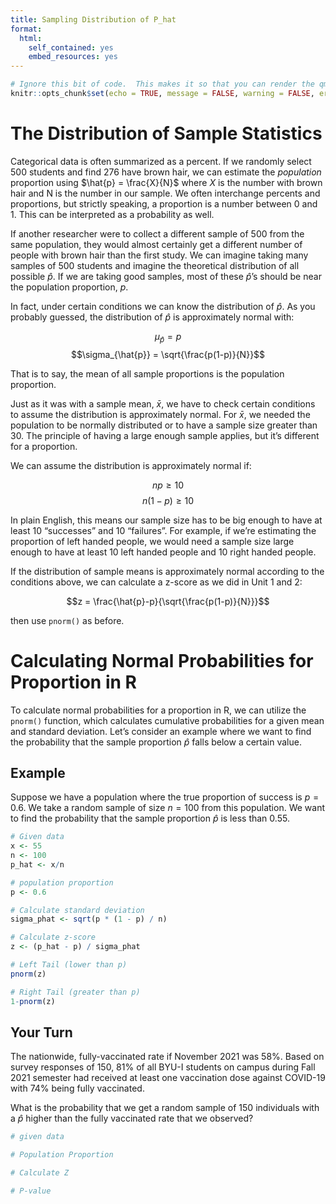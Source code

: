 ```yaml
---
title: Sampling Distribution of P_hat
format:
  html:
    self_contained: yes
    embed_resources: yes
---
```

```r
# Ignore this bit of code.  This makes it so that you can render the qmd file even when there are errors in your code.
knitr::opts_chunk$set(echo = TRUE, message = FALSE, warning = FALSE, error = TRUE)
```


# The Distribution of Sample Statistics

Categorical data is often summarized as a percent.  If we randomly select 500 students and find 276 have brown hair, we can estimate the *population* proportion using $\hat{p} = \frac{X}{N}$ where $X$ is the number with brown hair and N is the number in our sample.  We often interchange percents and proportions, but strictly speaking, a proportion is a number between 0 and 1.  This can be interpreted as a probability as well.

If another researcher were to collect a different sample of 500 from the same population, they would almost certainly get a different number of people with brown hair than the first study.  We can imagine taking many samples of 500 students and imagine the theoretical distribution of all possible $\hat{p}$.  If we are taking good samples, most of these $\hat{p}$'s should be near the population proportion, $p$. 

In fact, under certain conditions we can know the distribution of $\hat{p}$.  As you probably guessed, the distribution of $\hat{p}$ is approximately normal with:

$$\mu_{\hat{p}} = p$$ 
$$\sigma_{\hat{p}} = \sqrt{\frac{p(1-p)}{N}}$$

That is to say, the mean of all sample proportions is the population proportion.  

Just as it was with a sample mean, $\bar{x}$, we have to check certain conditions to assume the distribution is approximately normal.  For $\bar{x}$, we needed the population to be normally distributed or to have a sample size greater than 30.  The principle of having a large enough sample applies, but it's different for a proportion. 

We can assume the distribution is approximately normal if:

$$np \geq 10$$
$$n(1-p) \geq 10$$

In plain English, this means our sample size has to be big enough to have at least 10 "successes" and 10 "failures".  For example, if we're estimating the proportion of left handed people, we would need a sample size large enough to have at least 10 left handed people and 10 right handed people.  

If the distribution of sample means is approximately normal according to the conditions above, we can calculate a z-score as we did in Unit 1 and 2:

$$z = \frac{\hat{p}-p}{\sqrt{\frac{p(1-p)}{N}}}$$

then use `pnorm()` as before.  

# Calculating Normal Probabilities for Proportion in R

To calculate normal probabilities for a proportion in R, we can utilize the `pnorm()` function, which calculates cumulative probabilities for a given mean and standard deviation. Let's consider an example where we want to find the probability that the sample proportion $\hat{p}$ falls below a certain value.

## Example

Suppose we have a population where the true proportion of success is $p = 0.6$. We take a random sample of size $n = 100$ from this population. We want to find the probability that the sample proportion $\hat{p}$ is less than $0.55$.

```r
# Given data
x <- 55
n <- 100
p_hat <- x/n

# population proportion
p <- 0.6

# Calculate standard deviation
sigma_phat <- sqrt(p * (1 - p) / n)

# Calculate z-score
z <- (p_hat - p) / sigma_phat

# Left Tail (lower than p)
pnorm(z)

# Right Tail (greater than p)
1-pnorm(z)

```


## Your Turn

The nationwide, fully-vaccinated rate if November 2021 was 58%. Based on survey responses of 150, 81% of all BYU-I students on campus during Fall 2021 semester had received at least one vaccination dose against COVID-19 with 74% being fully vaccinated.

What is the probability that we get a random sample of 150 individuals with a $\hat{p}$ higher than the fully vaccinated rate that we observed?  

```r

# given data

# Population Proportion

# Calculate Z

# P-value

```




